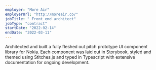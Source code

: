 ```yaml
---
employer: "More Air"
employerUrl: "http://moreair.co/"
jobTitle: " Front end architect"
jobType: "contract"
startDate: "2022-02-14"
endDate: "2022-03-11"
---
```


Architected and built a fully fleshed out pitch prototype UI component library for Nokia. Each component was laid out in Storybook, styled and themed using Stitches.js and typed in Typescript with extensive documentation for ongoing development.
